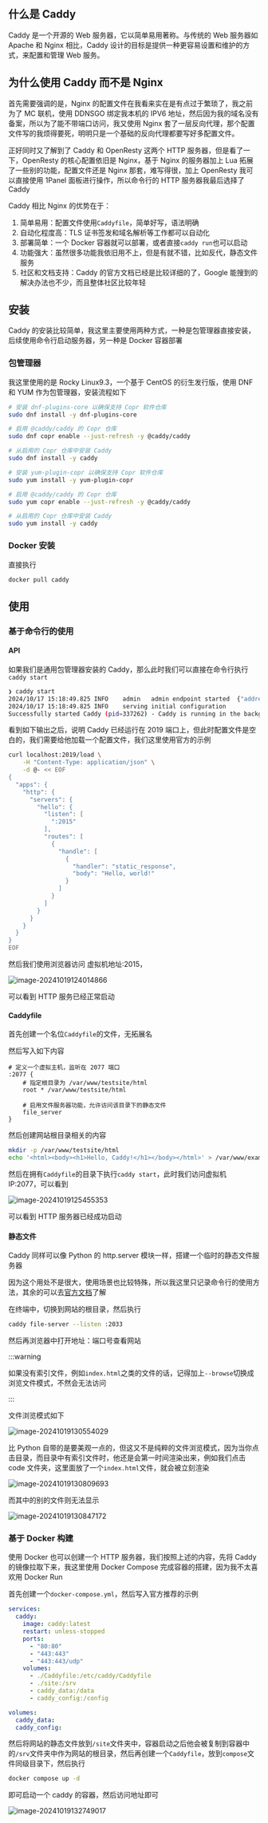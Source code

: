 ## 什么是 Caddy

Caddy 是一个开源的 Web 服务器，它以简单易用著称。与传统的 Web 服务器如 Apache 和 Nginx 相比，Caddy 设计的目标是提供一种更容易设置和维护的方式，来配置和管理 Web 服务。

## 为什么使用 Caddy 而不是 Nginx

首先需要强调的是，Nginx 的配置文件在我看来实在是有点过于繁琐了，我之前为了 MC 联机，使用 DDNSGO 绑定我本机的 IPV6 地址，然后因为我的域名没有备案，所以为了能不带端口访问，我又使用 Nginx 套了一层反向代理，那个配置文件写的我烦得要死，明明只是一个基础的反向代理都要写好多配置文件。

正好同时又了解到了 Caddy 和 OpenResty 这两个 HTTP 服务器，但是看了一下，OpenResty 的核心配置依旧是 Nginx，基于 Nginx 的服务器加上 Lua 拓展了一些别的功能，配置文件还是 Nginx 那套，难写得很，加上 OpenResty 我可以直接使用 1Panel 面板进行操作，所以命令行的 HTTP 服务器我最后选择了 Caddy

Caddy 相比 Nginx 的优势在于：

1. 简单易用：配置文件使用`Caddyfile`，简单好写，语法明确
2. 自动化程度高：TLS 证书签发和域名解析等工作都可以自动化
3. 部署简单：一个 Docker 容器就可以部署，或者直接`caddy run`也可以启动
4. 功能强大：虽然很多功能我依旧用不上，但是有就不错，比如反代，静态文件服务
5. 社区和文档支持：Caddy 的官方文档已经是比较详细的了，Google 能搜到的解决办法也不少，而且整体社区比较年轻

## 安装

Caddy 的安装比较简单，我这里主要使用两种方式，一种是包管理器直接安装，后续使用命令行启动服务器，另一种是 Docker 容器部署

### 包管理器

我这里使用的是 Rocky Linux9.3，一个基于 CentOS 的衍生发行版，使用 DNF 和 YUM 作为包管理器，安装流程如下


<Tabs>
<TabItem value="bash1" label="DNF">

```bash
# 安装 dnf-plugins-core 以确保支持 Copr 软件仓库
sudo dnf install -y dnf-plugins-core

# 启用 @caddy/caddy 的 Copr 仓库
sudo dnf copr enable --just-refresh -y @caddy/caddy

# 从启用的 Copr 仓库中安装 Caddy
sudo dnf install -y caddy
```

</TabItem>
<TabItem value="bash2" label="YUM">

```bash
# 安装 yum-plugin-copr 以确保支持 Copr 软件仓库
sudo yum install -y yum-plugin-copr

# 启用 @caddy/caddy 的 Copr 仓库
sudo yum copr enable --just-refresh -y @caddy/caddy

# 从启用的 Copr 仓库中安装 Caddy
sudo yum install -y caddy
```

</TabItem>
</Tabs>

### Docker 安装

直接执行

```bash
docker pull caddy
```

## 使用

### 基于命令行的使用

#### API

如果我们是通用包管理器安装的 Caddy，那么此时我们可以直接在命令行执行`caddy start`

```bash
❯ caddy start
2024/10/17 15:18:49.825 INFO    admin   admin endpoint started  {"address": "localhost:2019", "enforce_origin": false, "origins": ["//localhost:2019", "//[::1]:2019", "//127.0.0.1:2019"]}
2024/10/17 15:18:49.825 INFO    serving initial configuration
Successfully started Caddy (pid=337262) - Caddy is running in the background
```

看到如下输出之后，说明 Caddy 已经运行在 2019 端口上，但此时配置文件是空白的，我们需要给他加载一个配置文件，我们这里使用官方的示例

```bash
curl localhost:2019/load \
    -H "Content-Type: application/json" \
    -d @- << EOF
{
  "apps": {
    "http": {
      "servers": {
        "hello": {
          "listen": [
            ":2015"
          ],
          "routes": [
            {
              "handle": [
                {
                  "handler": "static_response",
                  "body": "Hello, world!"
                }
              ]
            }
          ]
        }
      }
    }
  }
}
EOF
```

然后我们使用浏览器访问 虚拟机地址:2015，

![image-20241019124014866](./../图片/Caddy使用/image-20241019124014866.png)

可以看到 HTTP 服务已经正常启动

#### Caddyfile

首先创建一个名位`Caddyfile`的文件，无拓展名

然后写入如下内容

```caddyfile
# 定义一个虚拟主机，监听在 2077 端口
:2077 {
    # 指定根目录为 /var/www/testsite/html
    root * /var/www/testsite/html
    
    # 启用文件服务器功能，允许访问该目录下的静态文件
    file_server
}
```

然后创建网站根目录相关的内容

```bash
mkdir -p /var/www/testsite/html
echo '<html><body><h1>Hello, Caddy!</h1></body></html>' > /var/www/example.com/html/index.html
```

然后在拥有`Caddyfile`的目录下执行`caddy start`，此时我们访问虚拟机 IP:2077，可以看到

![image-20241019125455353](./../图片/Caddy使用/image-20241019125455353.png)

可以看到 HTTP 服务器已经成功启动

#### 静态文件

Caddy 同样可以像 Python 的 http.server 模块一样，搭建一个临时的静态文件服务器

因为这个用处不是很大，使用场景也比较特殊，所以我这里只记录命令行的使用方法，其余的可以去[官方文档](https://caddyserver.com/docs/quick-starts/static-files)了解

在终端中，切换到网站的根目录，然后执行

```bash
caddy file-server --listen :2033
```

然后再浏览器中打开地址：端口号查看网站

:::warning

如果没有索引文件，例如`index.html`之类的文件的话，记得加上`--browse`切换成浏览文件模式，不然会无法访问

:::

文件浏览模式如下

![image-20241019130554029](./../图片/Caddy使用/image-20241019130554029.png)

比 Python 自带的是要美观一点的，但这又不是纯粹的文件浏览模式，因为当你点击目录，而目录中有索引文件时，他还是会第一时间渲染出来，例如我们点击 code 文件夹，这里面放了一个`index.html`文件，就会被立刻渲染

![image-20241019130809693](./../图片/Caddy使用/image-20241019130809693.png)

而其中的别的文件则无法显示

![image-20241019130847172](./../图片/Caddy使用/image-20241019130847172.png)

### 基于 Docker 构建

使用 Docker 也可以创建一个 HTTP 服务器，我们按照上述的内容，先将 Caddy 的镜像拉取下来，我这里使用 Docker Compose 完成容器的搭建，因为我不太喜欢用 Docker Run

首先创建一个`docker-compose.yml`，然后写入官方推荐的示例

```yaml
services:
  caddy:
    image: caddy:latest
    restart: unless-stopped
    ports:
      - "80:80"
      - "443:443"
      - "443:443/udp"
    volumes:
      - ./Caddyfile:/etc/caddy/Caddyfile
      - ./site:/srv
      - caddy_data:/data
      - caddy_config:/config

volumes:
  caddy_data:
  caddy_config:
```

然后将网站的静态文件放到`/site`文件夹中，容器启动之后他会被复制到容器中的`/srv`文件夹中作为网站的根目录，然后再创建一个`Caddyfile`，放到`compose`文件同级目录下，然后执行

```bash
docker compose up -d
```

即可启动一个 caddy 的容器，然后访问地址即可

![image-20241019132749017](./../图片/Caddy使用/image-20241019132749017.png)
